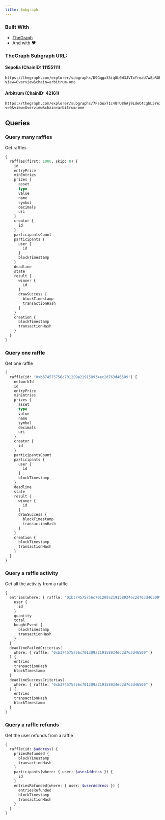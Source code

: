 ```yaml
---
title: Subgraph
---
```


### Built With

- [TheGraph](https://thegraph.com/)
- And with ❤️

### TheGraph Subgraph URL:

#### Sepolia (ChainID: 11155111)

```
https://thegraph.com/explorer/subgraphs/D9Gqgx33iq8L6W3JVTxYreaU7w8pRGFpUs44Cui9sUdF?view=Overview&chain=arbitrum-one
```

#### Arbitrum (ChainID: 42161)

```
https://thegraph.com/explorer/subgraphs/7FsGux71c4UrU8hAj9LdeC4cghL5Ye3GxXbt7LHCJs1N?v=0&view=Overview&chain=arbitrum-one
```

## Queries

### Query many raffles

Get raffles

```graphql
{
  raffles(first: 1000, skip: 0) {
    id
    entryPrice
    minEntries
    prizes {
      asset
      type
      value
      name
      symbol
      decimals
      uri
    }
    creator {
      id
    }
    participantsCount
    participants {
      user {
        id
      }
      blockTimestamp
    }
    deadline
    state
    result {
      winner {
        id
      }
      drawSuccess {
        blockTimestamp
        transactionHash
      }
    }
    creation {
      blockTimestamp
      transactionHash
    }
  }
}
```

### Query one raffle

Get one raffle

```graphql
{
  raffle(id: "0xb374575756c701209a219158934ec2d763d46509") {
    networkId
    id
    entryPrice
    minEntries
    prizes {
      asset
      type
      value
      name
      symbol
      decimals
      uri
    }
    creator {
      id
    }
    participantsCount
    participants {
      user {
        id
      }
      blockTimestamp
    }
    deadline
    state
    result {
      winner {
        id
      }
      drawSuccess {
        blockTimestamp
        transactionHash
      }
    }
    creation {
      blockTimestamp
      transactionHash
    }
  }
}
```

### Query a raffle activity

Get all the activity from a raffle

```graphql
{
  entries(where: { raffle: "0xb374575756c701209a219158934ec2d763d46509" }) {
    user {
      id
    }
    quantity
    total
    boughtEvent {
      blockTimestamp
      transactionHash
    }
  }
  deadlineFailedCriterias(
    where: { raffle: "0xb374575756c701209a219158934ec2d763d46509" }
  ) {
    entries
    transactionHash
    blockTimestamp
  }
  deadlineSuccessCriterias(
    where: { raffle: "0xb374575756c701209a219158934ec2d763d46509" }
  ) {
    entries
    transactionHash
    blockTimestamp
  }
}
```

### Query a raffle refunds

Get the user refunds from a raffle

```graphql
{
  raffle(id: $address) {
    prizesRefunded {
      blockTimestamp
      transactionHash
    }
    participants(where: { user: $userAddress }) {
      id
    }
    entriesRefunded(where: { user: $userAddress }) {
      entriesRefunded
      blockTimestamp
      transactionHash
    }
  }
}
```
